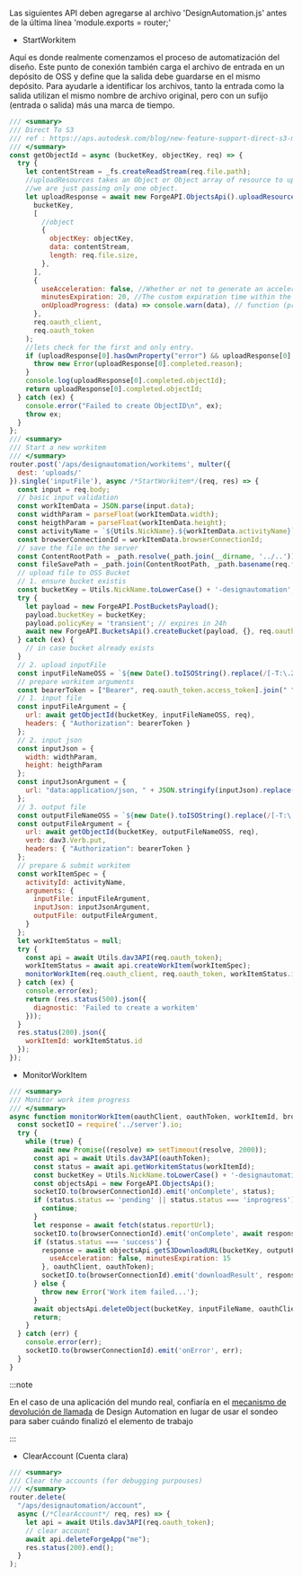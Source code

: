Las siguientes API deben agregarse al archivo 'DesignAutomation.js' antes de la última línea 'module.exports = router;'

- StartWorkitem

Aquí es donde realmente comenzamos el proceso de automatización del diseño. Este punto de conexión también carga el archivo de entrada en un depósito de OSS y define que la salida debe guardarse en el mismo depósito. Para ayudarle a identificar los archivos, tanto la entrada como la salida utilizan el mismo nombre de archivo original, pero con un sufijo (entrada o salida) más una marca de tiempo.

```js title=routes/DesignAutomation.js
/// <summary>
/// Direct To S3
/// ref : https://aps.autodesk.com/blog/new-feature-support-direct-s3-migration-inputoutput-files-design-automation
/// </summary>
const getObjectId = async (bucketKey, objectKey, req) => {
  try {
    let contentStream = _fs.createReadStream(req.file.path);
    //uploadResources takes an Object or Object array of resource to uplaod with their parameters,
    //we are just passing only one object.
    let uploadResponse = await new ForgeAPI.ObjectsApi().uploadResources(
      bucketKey,
      [
        //object
        {
          objectKey: objectKey,
          data: contentStream,
          length: req.file.size,
        },
      ],
      {
        useAcceleration: false, //Whether or not to generate an accelerated signed URL
        minutesExpiration: 20, //The custom expiration time within the 1 to 60 minutes range, if not specified, default is 2 minutes
        onUploadProgress: (data) => console.warn(data), // function (progressEvent) => {}
      },
      req.oauth_client,
      req.oauth_token
    );
    //lets check for the first and only entry.
    if (uploadResponse[0].hasOwnProperty("error") && uploadResponse[0].error) {
      throw new Error(uploadResponse[0].completed.reason);
    }
    console.log(uploadResponse[0].completed.objectId);
    return uploadResponse[0].completed.objectId;
  } catch (ex) {
    console.error("Failed to create ObjectID\n", ex);
    throw ex;
  }
};
/// <summary>
/// Start a new workitem
/// </summary>
router.post('/aps/designautomation/workitems', multer({
  dest: 'uploads/'
}).single('inputFile'), async /*StartWorkitem*/(req, res) => {
  const input = req.body;
  // basic input validation
  const workItemData = JSON.parse(input.data);
  const widthParam = parseFloat(workItemData.width);
  const heigthParam = parseFloat(workItemData.height);
  const activityName = `${Utils.NickName}.${workItemData.activityName}`;
  const browserConnectionId = workItemData.browserConnectionId;
  // save the file on the server
  const ContentRootPath = _path.resolve(_path.join(__dirname, '../..'));
  const fileSavePath = _path.join(ContentRootPath, _path.basename(req.file.originalname));
  // upload file to OSS Bucket
  // 1. ensure bucket existis
  const bucketKey = Utils.NickName.toLowerCase() + '-designautomation';
  try {
    let payload = new ForgeAPI.PostBucketsPayload();
    payload.bucketKey = bucketKey;
    payload.policyKey = 'transient'; // expires in 24h
    await new ForgeAPI.BucketsApi().createBucket(payload, {}, req.oauth_client, req.oauth_token);
  } catch (ex) {
    // in case bucket already exists
  }
  // 2. upload inputFile
  const inputFileNameOSS = `${new Date().toISOString().replace(/[-T:\.Z]/gm, '').substring(0, 14)}_input_${_path.basename(req.file.originalname)}`; // avoid overriding
  // prepare workitem arguments
  const bearerToken = ["Bearer", req.oauth_token.access_token].join(" ");
  // 1. input file
  const inputFileArgument = {
    url: await getObjectId(bucketKey, inputFileNameOSS, req),
    headers: { "Authorization": bearerToken }
  };
  // 2. input json
  const inputJson = {
    width: widthParam,
    height: heigthParam
  };
  const inputJsonArgument = {
    url: "data:application/json, " + JSON.stringify(inputJson).replace(/"/g, "'")
  };
  // 3. output file
  const outputFileNameOSS = `${new Date().toISOString().replace(/[-T:\.Z]/gm, '').substring(0, 14)}_output_${_path.basename(req.file.originalname)}`; // avoid overriding  
  const outputFileArgument = {
    url: await getObjectId(bucketKey, outputFileNameOSS, req),
    verb: dav3.Verb.put,
    headers: { "Authorization": bearerToken }
  };
  // prepare & submit workitem
  const workItemSpec = {
    activityId: activityName,
    arguments: {
      inputFile: inputFileArgument,
      inputJson: inputJsonArgument,
      outputFile: outputFileArgument,
    }
  };
  let workItemStatus = null;
  try {
    const api = await Utils.dav3API(req.oauth_token);
    workItemStatus = await api.createWorkItem(workItemSpec);
    monitorWorkItem(req.oauth_client, req.oauth_token, workItemStatus.id, browserConnectionId, outputFileNameOSS, inputFileNameOSS);
  } catch (ex) {
    console.error(ex);
    return (res.status(500).json({
      diagnostic: 'Failed to create a workitem'
    }));
  }
  res.status(200).json({
    workItemId: workItemStatus.id
  });
});
```

- MonitorWorkItem

```js
/// <summary>
/// Monitor work item progress 
/// </summary>
async function monitorWorkItem(oauthClient, oauthToken, workItemId, browserConnectionId, outputFileName, inputFileName) {
  const socketIO = require('../server').io;
  try {
    while (true) {
      await new Promise((resolve) => setTimeout(resolve, 2000));
      const api = await Utils.dav3API(oauthToken);
      const status = await api.getWorkitemStatus(workItemId);
      const bucketKey = Utils.NickName.toLowerCase() + '-designautomation';
      const objectsApi = new ForgeAPI.ObjectsApi();
      socketIO.to(browserConnectionId).emit('onComplete', status);
      if (status.status == 'pending' || status.status === 'inprogress') {
        continue;
      }
      let response = await fetch(status.reportUrl);
      socketIO.to(browserConnectionId).emit('onComplete', await response.text());
      if (status.status === 'success') {
        response = await objectsApi.getS3DownloadURL(bucketKey, outputFileName, {
          useAcceleration: false, minutesExpiration: 15
        }, oauthClient, oauthToken);
        socketIO.to(browserConnectionId).emit('downloadResult', response.body.url);
      } else {
        throw new Error('Work item failed...');
      }
      await objectsApi.deleteObject(bucketKey, inputFileName, oauthClient, oauthToken);
      return;
    }
  } catch (err) {
    console.error(err);
    socketIO.to(browserConnectionId).emit('onError', err);
  }
}
```



:::note

En el caso de una aplicación del mundo real, confiaría en el [mecanismo de devolución de llamada](https://aps.autodesk.com/en/docs/design-automation/v3/developers_guide/callbacks/) de Design Automation en lugar de usar el sondeo para saber cuándo finalizó el elemento de trabajo


:::



- ClearAccount (Cuenta clara)

```js
/// <summary>
/// Clear the accounts (for debugging purpouses)
/// </summary>
router.delete(
  "/aps/designautomation/account",
  async (/*ClearAccount*/ req, res) => {
    let api = await Utils.dav3API(req.oauth_token);
    // clear account
    await api.deleteForgeApp("me");
    res.status(200).end();
  }
);
```
